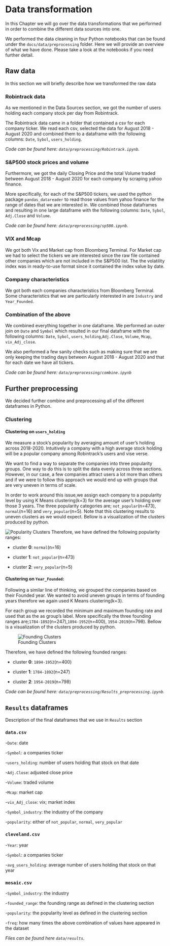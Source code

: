 # Data transformation

In this Chapter we will go over the data transformations that we performed in order to combine the different data sources into one.

We performed the data cleaning in four Python notebooks that can be found under the `docs/data/preprocessing` folder. Here we will provide an overview of what we have done. Please take a look at the notebooks if you need further detail.

## Raw data

In this section we will briefly describe how we transformed the raw data

### Robintrack data

As we mentioned in the Data Sources section, we got the number of users holding each company stock per day from Robintrack.

The Robintrack data came in a folder that contained a csv for each company ticker. We read each csv, selected the data for August 2018 - August 2020 and combined them to a dataframe with the following columns: `Date`, `Sybol`, `users_holding`.

*Code can be found here: `data/preprocessing/Robintrack.ipynb`.*

### S&P500 stock prices and volume
Furthermore, we got the daily Closing Price and the total Volume traded between August 2018 - August 2020  for each company by scraping yahoo finance.

More specifically, for each of the S&P500 tickers, we used the python package `pandas_datareader` to read those values from yahoo finance for the range of dates that we are interested in. We combined those dataframes and resulting in one large dataframe with the following columns: `Date`, `Sybol`, `Adj.Close` and `Volume`.

*Code can be found here: `data/preprocessing/sp500.ipynb`.*

### VIX and Mcap
We got both Vix and Market cap from Bloomberg Terminal. For Market cap we had to select the tickers we are interested since the raw file contained other companies which are not included in the S&P500 list. The the volatility index was in ready-to-use format since it contained the index value by date.

### Company characteristics
We got both each companies characteristics from Bloomberg Terminal. Some characteristics that we are particularly interested in are `Industry` and `Year_Founded`.

### Combination of the above
We combined everything together in one dataframe. We performed an outer join on `Date` and `Symbol` which resulted in our final dataframe with the following columns: `Date`, `Sybol`, `users_holding`,`Adj.Close`, `Volume`, `Mcap`, `vix_Adj_close`. 

We also performed a few sanity checks such as making sure that we are only keeping the trading days between  August 2018 - August 2020 and that for each date we have all tickers.


*Code can be found here: `data/preprocessing/combine.ipynb`*

## Further preprocessing

We decided further combine and preprocessing all of the different dataframes in Python.

### Clustering

#### Clustering on `users_holding`

We measure a stock's popularity by averaging amount of user's holding across 2018-2020. Intuitively a company with a high average stock holding will be a popular company among Robintrack's users and vise verse.

We want to find a way to separate the companies into three popularity groups. One way to do this is to split the data evenly across three sections. However, in our case, a few companies attract users a lot more than others and if we were to follow this approach we would end up with groups that are very uneven in terms of scale.

In order to work around this issue,we assign each company to a popularity level by using K Means clustering(k=3) for the average user's holding over those 3 years. The three popularity categories are; `not_popular`(n=473), `normal`(n=16) and `very_popular`(n=5). Note that this clustering results to uneven clusters as we would expect. Bellow is a visualization of the clusters produced by python.

![Popularity Clusters](docs/data/preprocessing/images/popularity_clusters.png)
Therefore, we have defined the following popularity ranges:

* cluster **0**: `normal`(n=16)

* cluster **1**: `not_popular`(n=473)

* cluster **2**: `very_popular`(n=5)


#### Clustering on `Year_Founded`:

Following a similar line of thinking, we grouped the companies based on their Founded year. We wanted to avoid uneven groups in terms of founding years therefore we again used K Means clustering(k=3).


For each group we recorded the minimum and maximum founding rate and used that as the as group's label. More specifically the three founding ranges are;`1784-1892`(n=247),`1894-1952`(n=400), `1954-2019`(n=798). Bellow is a visualization of the clusters produced by python.

![Founding Clusters](docs/data/preprocessing/images/foundation_clusters.png)

Therefore, we have defined the following founded ranges:

* cluster **0**: `1894-1952`(n=400)

* cluster **1**: `1784-1892`(n=247)

* cluster **2**: `1954-2019`(n=798)


*Code can be found here: `data/preprocessing/Results_preprocessing.ipynb`.*


## `Results` dataframes
Description of the final dataframes that we use in `Results` section

### `data.csv`

-`Date`: date

-`Symbol`: a companies ticker

-`users_holding`: number of users holding that stock on that date

-`Adj.Close`: adjusted close price

-`Volume`: traded volume

-`Mcap`: market cap

-`vix_Adj_close`: vix; market index

-`Symbol_industry`: the industry of the company

-`popularity`: either of `not_popular`, `normal`, `very_popular`

### `cleveland.csv`

-`Year`: year

-`Symbol`: a companies ticker

-`avg_users_holding`: average number of users holding that stock on that year


### `mosaic.csv`

-`Symbol_industry`: the industry

-`founded_range`: the founding range as defined in the clustering section

-`popularity`: the popularity level as defined in the clustering section

-`freq`: how many times the above combination of values have appeared in the dataset

*Files can be found here `data/results`.*
